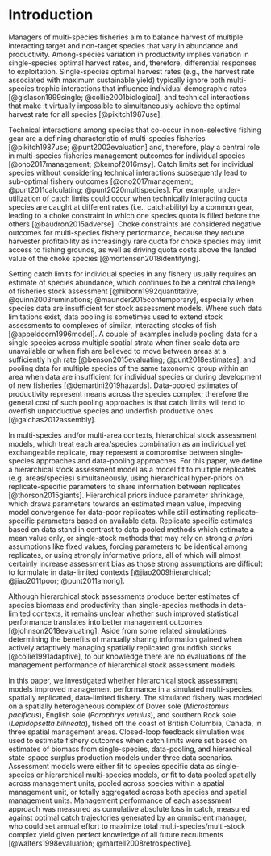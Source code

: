 # Introduction


Managers of multi-species fisheries aim to balance harvest of multiple
interacting target and non-target species that vary in abundance and
productivity. Among-species variation in productivity implies 
variation in single-species optimal harvest rates, and, therefore,
differential responses to exploitation. Single-species optimal harvest 
rates (e.g., the harvest rate associated with maximum sustainable 
yield) typically ignore both multi-species trophic interactions that
influence individual demographic rates [@gislason1999single; 
@collie2001biological], and technical interactions that make it virtually 
impossible to simultaneously achieve the optimal harvest rate for all 
species [@pikitch1987use]. 

Technical interactions among species that co-occur in non-selective 
fishing gear are a defining characteristic of multi-species fisheries 
[@pikitch1987use; @punt2002evaluation] and, therefore, play a central 
role in multi-species fisheries management outcomes for individual 
species [@ono2017management; @kempf2016msy]. Catch limits set 
for individual species without considering technical interactions 
subsequently lead to sub-optimal fishery outcomes [@ono2017management; 
@punt2011calculating; @punt2020multispecies]. For example, under-utilization 
of catch limits could occur when technically interacting quota species are 
caught at different rates (i.e., catchability) by a common gear, leading 
to a choke constraint in which one species quota is filled before the 
others [@baudron2015adverse]. Choke constraints are considered negative 
outcomes for multi-species fishery performance, because they reduce 
harvester profitability as increasingly rare quota for choke species may 
limit access to fishing grounds, as well as driving quota costs above the 
landed value of the choke species [@mortensen2018identifying].

Setting catch limits for individual species in any fishery usually
requires an estimate of species abundance, which continues to be
a central challenge of fisheries stock assessment 
[@hilborn1992quantitative; @quinn2003ruminations; @maunder2015contemporary], 
especially when species data are insufficient for stock assessment models. 
Where such data limitations exist, data pooling is sometimes used to 
extend stock assessments to complexes of similar, interacting stocks of 
fish [@appeldoorn1996model]. A couple of examples include pooling data 
for a single species across multiple spatial strata when finer scale data 
are unavailable or when fish are believed to move between areas at a 
sufficiently high rate [@benson2015evaluating; @punt2018estimates], and 
pooling data for multiple species of the same taxonomic group within an area 
when data are insufficient for individual species or during development
of new fisheries [@demartini2019hazards]. Data-pooled estimates of 
productivity represent means across the species complex; therefore the 
general cost of such pooling approaches is that catch limits will tend to 
overfish unproductive species and underfish productive ones 
[@gaichas2012assembly]. 

In multi-species and/or multi-area contexts, hierarchical stock assessment 
models, which treat each area/species combination as an individual yet 
exchangeable replicate, may represent a compromise between single-species 
approaches and data-pooling approaches.  For this paper, we define a 
hierarchical stock assessment model as a model fit to multiple replicates 
(e.g. areas/species) simultaneously, using hierarchical hyper-priors on 
replicate-specific parameters to share information between replicates 
[@thorson2015giants]. Hierarchical priors induce parameter shrinkage, which 
draws parameters towards an estimated mean value, improving model convergence 
for data-poor replicates while still estimating replicate-specific parameters 
based on available data. Replicate specific estimates based on data stand in 
contrast to data-pooled methods which estimate a mean value only, or 
single-stock methods that may rely on strong *a priori* assumptions like 
fixed values, forcing parameters to be identical among replicates, or using 
strongly informative priors, all of which will almost certainly increase 
assessment bias as those strong assumptions are difficult to formulate 
in data-limited contexts [@jiao2009hierarchical; @jiao2011poor; 
@punt2011among].

Although hierarchical stock assessments produce better
estimates of species biomass and productivity than single-species
methods in data-limited contexts, it remains unclear whether 
such improved statistical performance translates into better 
management outcomes [@johnson2018evaluating]. Aside from some related 
simulationes determining the benefits of manually sharing information 
gained when actively adaptively managing spatially replicated groundfish 
stocks [@collie1991adaptive], to our knowledge there are no evaluations 
of the management performance of hierarchical stock assessment models.


In this paper, we investigated whether hierarchical stock assessment models 
improved management performance in a simulated multi-species, spatially
replicated, data-limited fishery. The simulated fishery was modeled on a 
spatially heterogeneous complex of Dover sole (*Microstomus pacificus*), 
English sole (*Parophrys vetulus*), and southern Rock sole 
(*Lepidopsetta bilineata*), fished off the coast of British Columbia, Canada, 
in three spatial management areas. Closed-loop feedback simulation was used 
to estimate fishery outcomes when catch limits were set based on estimates 
of biomass from single-species, data-pooling, and hierarchical
state-space surplus production models under three data scenarios. 
Assessment models were either fit to species specific data as 
single-species or hierarchical multi-species models, or fit to data 
pooled spatially across management units, pooled across species 
within a spatial management unit, or totally aggregated across 
both species and spatial management units. Management performance of 
each assessment approach was measured as cumulative absolute loss in 
catch, measured against optimal catch trajectories generated by an 
omniscient manager, who could set annual effort to maximize total
multi-species/multi-stock complex yield given perfect knowledge of all
future recruitments [@walters1998evaluation; @martell2008retrospective]. 

